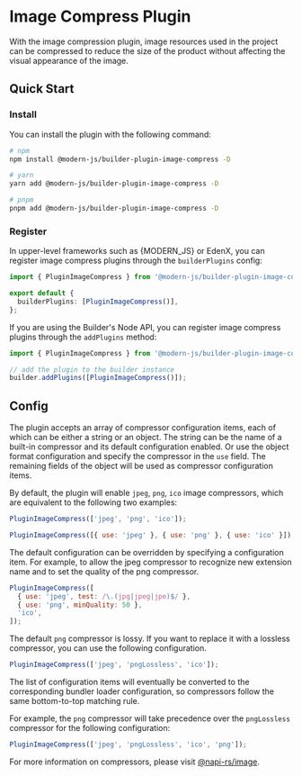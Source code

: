 # Image Compress Plugin

With the image compression plugin, image resources used in the project can be compressed to reduce the size of the product without affecting the visual appearance of the image.

## Quick Start

### Install

You can install the plugin with the following command:

```bash
# npm
npm install @modern-js/builder-plugin-image-compress -D

# yarn
yarn add @modern-js/builder-plugin-image-compress -D

# pnpm
pnpm add @modern-js/builder-plugin-image-compress -D
```

### Register

In upper-level frameworks such as {MODERN_JS} or EdenX, you can register image compress plugins through the `builderPlugins` config:

```ts
import { PluginImageCompress } from '@modern-js/builder-plugin-image-compress';

export default {
  builderPlugins: [PluginImageCompress()],
};
```

If you are using the Builder's Node API, you can register image compress plugins through the `addPlugins` method:

```js
import { PluginImageCompress } from '@modern-js/builder-plugin-image-compress';

// add the plugin to the builder instance
builder.addPlugins([PluginImageCompress()]);
```

## Config

The plugin accepts an array of compressor configuration items, each of which can be either a string or an object. The string can be the name of a built-in compressor and its default configuration enabled.
Or use the object format configuration and specify the compressor in the `use` field. The remaining fields of the object will be used as compressor configuration items.

By default, the plugin will enable `jpeg`, `png`, `ico` image compressors, which are equivalent to the following two examples:

```js
PluginImageCompress(['jpeg', 'png', 'ico']);
```

```js
PluginImageCompress([{ use: 'jpeg' }, { use: 'png' }, { use: 'ico' }]);
```

The default configuration can be overridden by specifying a configuration item.
For example, to allow the jpeg compressor to recognize new extension name and to set the quality of the png compressor.

```js
PluginImageCompress([
  { use: 'jpeg', test: /\.(jpg|jpeg|jpe)$/ },
  { use: 'png', minQuality: 50 },
  'ico',
]);
```

The default `png` compressor is lossy.
If you want to replace it with a lossless compressor, you can use the following configuration.

```js
PluginImageCompress(['jpeg', 'pngLossless', 'ico']);
```

The list of configuration items will eventually be converted to the corresponding bundler loader configuration, so compressors follow the same bottom-to-top matching rule.

For example, the `png` compressor will take precedence over the `pngLossless` compressor for the following configuration:

```js
PluginImageCompress(['jpeg', 'pngLossless', 'ico', 'png']);
```

For more information on compressors, please visit [@napi-rs/image](https://image.napi.rs/docs).
